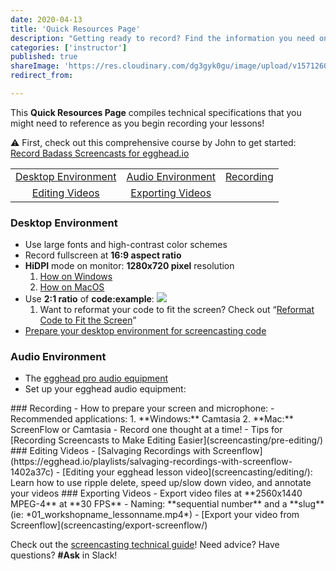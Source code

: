 ```yaml
---
date: 2020-04-13
title: 'Quick Resources Page'
description: "Getting ready to record? Find the information you need on one page!"
categories: ['instructor']
published: true
shareImage: 'https://res.cloudinary.com/dg3gyk0gu/image/upload/v1571260698/og-image-assets/share_image_screencasting.png'
redirect_from:

---
```

This **Quick Resources Page** compiles technical specifications that you might need to reference as you begin recording your lessons!

⚠️ First, check out this comprehensive course by John to get started: [Record Badass Screencasts for egghead.io](https://egghead.io/courses/record-badass-screencasts-for-egghead-io)

|     |     |      |
|:-----:|:-----:|:------:|
|[Desktop Environment](#desktop-environment)|[Audio Environment](#audio-environment)|[Recording](#recording)|
|[Editing Videos](#editing-videos)|[Exporting Videos](#exporting-videos)|

### Desktop Environment
- Use large fonts and high-contrast color schemes
- Record fullscreen at **16:9 aspect ratio**
- **HiDPI** mode on monitor: **1280x720 pixel** resolution
    1. [How on Windows](screencasting/screen-setup#dpi-scaling-on-windows)
    2. [How on MacOS](screencasting/screen-setup#access-hidpi-mode-on-macos)
- Use **2:1 ratio** of **code:example**:
![](https://lh5.googleusercontent.com/yFu1UkYEzFM_zbwuf6kxZU5WuUwc_zhkaJY6uDSwk32Tega5Mj6rNukMByPiNZseZVyQgxPcRVsB07yh5R6IkiBUHnkm4mtAB9XOGJ4wt3qX0ZYcKw1kTVp0VJ-qNb9wJyctddH4)
  1. Want to reformat your code to fit the screen? Check out “[Reformat Code to Fit the Screen](https://egghead.io/lessons/egghead-reformat-code-to-fit-the-screen)”
- [Prepare your desktop environment for screencasting code](https://howtoegghead.com/instructor/screencasting/screen-setup/)
### Audio Environment
- The [egghead pro audio equipment](screencasting/audio-equipment/)
- Set up your egghead audio equipment:
<ResponsiveEmbed src="https://egghead.io/lessons/tools-setup-egghead-audio-gear-to-record-lessons/embed" />
### Recording
- How to prepare your screen and microphone:
<ResponsiveEmbed src="https://egghead.io/lessons/tools-prepare-to-record-screen-resolution-and-mic-check/embed" />
- Recommended applications:
  1. **Windows:** Camtasia
  2. **Mac:** ScreenFlow or Camtasia
- Record one thought at a time!
<ResponsiveEmbed src="https://egghead.io/lessons/tools-record-one-thought-at-a-time/embed" />
- Tips for [Recording Screencasts to Make Editing Easier](screencasting/pre-editing/)
### Editing Videos
- [Salvaging Recordings with Screenflow](https://egghead.io/playlists/salvaging-recordings-with-screenflow-1402a37c)
- [Editing your egghead lesson video](screencasting/editing/): Learn how to use ripple delete, speed up/slow down video, and annotate your videos
### Exporting Videos
- Export video files at **2560x1440 MPEG-4** at **30 FPS**
- Naming: **sequential number** and a **slug** (ie: *01_workshopname_lessonname.mp4*)
- [Export your video from Screenflow](screencasting/export-screenflow/)

Check out the [screencasting technical guide](screencasting)! Need advice? Have questions? **#Ask** in Slack!
